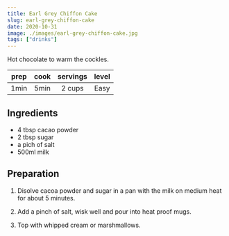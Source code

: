 ```yaml
---
title: Earl Grey Chiffon Cake
slug: earl-grey-chiffon-cake
date: 2020-10-31
image: ./images/earl-grey-chiffon-cake.jpg
tags: ["drinks"]
---
```


<StyledParagraph>Hot chocolate to warm the cockles.</StyledParagraph>

| prep | cook | servings | level |
| :--: | :--: | :------: | :---: |
| 1min | 5min |  2 cups  | Easy  |

## Ingredients

- <ListItem>4 tbsp cacao powder</ListItem>
- <ListItem>2 tbsp sugar</ListItem>
- <ListItem>a pich of salt</ListItem>
- <ListItem>500ml milk</ListItem>

## Preparation

1. Disolve cacoa powder and sugar in a pan with the milk on medium heat for about 5 minutes.

2. Add a pinch of salt, wisk well and pour into heat proof mugs.

3. Top with whipped cream or marshmallows.
